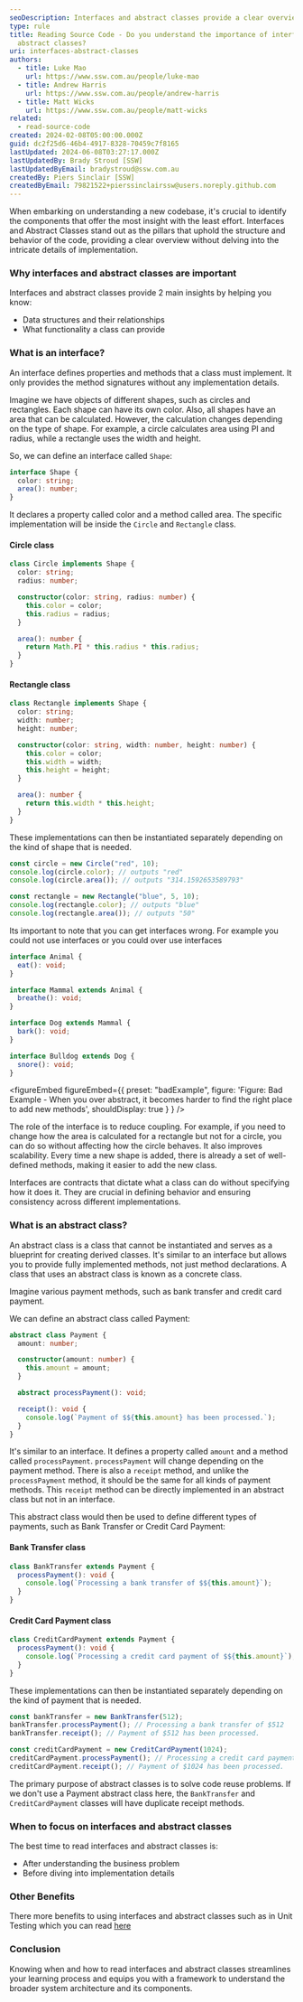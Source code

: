 ```yaml
---
seoDescription: Interfaces and abstract classes provide a clear overview of code structure and behavior without delving into implementation details.
type: rule
title: Reading Source Code - Do you understand the importance of interfaces and
  abstract classes?
uri: interfaces-abstract-classes
authors:
  - title: Luke Mao
    url: https://www.ssw.com.au/people/luke-mao
  - title: Andrew Harris
    url: https://www.ssw.com.au/people/andrew-harris
  - title: Matt Wicks
    url: https://www.ssw.com.au/people/matt-wicks
related:
  - read-source-code
created: 2024-02-08T05:00:00.000Z
guid: dc2f25d6-46b4-4917-8328-70459c7f8165
lastUpdated: 2024-06-08T03:27:17.000Z
lastUpdatedBy: Brady Stroud [SSW]
lastUpdatedByEmail: bradystroud@ssw.com.au
createdBy: Piers Sinclair [SSW]
createdByEmail: 79821522+pierssinclairssw@users.noreply.github.com
---
```


When embarking on understanding a new codebase, it's crucial to identify the components that offer the most insight with the least effort. Interfaces and Abstract Classes stand out as the pillars that uphold the structure and behavior of the code, providing a clear overview without delving into the intricate details of implementation.
<youtubeEmbed url="https://youtu.be/9j-uECGrqSI" description="Video: How to Read Source Code: Interfaces and abstract classes | Luke Mao | SSW Rules (6 min)" />

### Why interfaces and abstract classes are important

Interfaces and abstract classes provide 2 main insights by helping you know:

- Data structures and their relationships​
- What functionality a class can provide

### What is an interface?

An interface defines properties and methods that a class must implement. It only provides the method signatures without any implementation details.​

Imagine we have objects of different shapes, such as circles and rectangles. Each shape can have its own color. Also, all shapes have an area that can be calculated. However, the calculation changes depending on the type of shape. For example, a circle calculates area using PI and radius, while a rectangle uses the width and height.​

So, we can define an interface called `Shape`:

```typescript
interface Shape {
  color: string;
  area(): number;
}
```

It declares a property called color and a method called area. The specific implementation will be inside the `Circle` and `Rectangle` class.​

#### Circle class

```typescript
class Circle implements Shape {
  color: string;
  radius: number;

  constructor(color: string, radius: number) {
    this.color = color;
    this.radius = radius;
  }

  area(): number {
    return Math.PI * this.radius * this.radius;
  }
}
```

#### Rectangle class

```typescript
class Rectangle implements Shape {
  color: string;
  width: number;
  height: number;

  constructor(color: string, width: number, height: number) {
    this.color = color;
    this.width = width;
    this.height = height;
  }

  area(): number {
    return this.width * this.height;
  }
}
```

These implementations can then be instantiated separately depending on the kind of shape that is needed.

```typescript
const circle = new Circle("red", 10);
console.log(circle.color); // outputs "red"
console.log(circle.area()); // outputs "314.1592653589793"

const rectangle = new Rectangle("blue", 5, 10);
console.log(rectangle.color); // outputs "blue"
console.log(rectangle.area()); // outputs "50"
```

Its important to note that you can get interfaces wrong. For example you could not use interfaces or you could over use interfaces

```typescript
interface Animal {
  eat(): void;
}

interface Mammal extends Animal {
  breathe(): void;
}

interface Dog extends Mammal {
  bark(): void;
}

interface Bulldog extends Dog {
  snore(): void;
}
```

<figureEmbed figureEmbed={{
  preset: "badExample",
  figure: 'Figure: Bad Example - When you over abstract, it becomes harder to find the right place to add new methods',
  shouldDisplay: true
} } />


The role of the interface is to reduce coupling. For example, if you need to change how the area is calculated for a rectangle but not for a circle, you can do so without affecting how the circle behaves. It also improves scalability. Every time a new shape is added, there is already a set of well-defined methods, making it easier to add the new class.​

Interfaces are contracts that dictate what a class can do without specifying how it does it. They are crucial in defining behavior and ensuring consistency across different implementations.

### What is an abstract class?

An abstract class is a class that cannot be instantiated and serves as a blueprint for creating derived classes. It's similar to an interface but allows you to provide fully implemented methods, not just method declarations.​ A class that uses an abstract class is known as a concrete class.

Imagine various payment methods, such as bank transfer and credit card payment. ​

We can define an abstract class called Payment:

```typescript
abstract class Payment {
  amount: number;

  constructor(amount: number) {
    this.amount = amount;
  }

  abstract processPayment(): void;

  receipt(): void {
    console.log(`Payment of $${this.amount} has been processed.`);
  }
}
```

It's similar to an interface. It defines a property called `amount` and a method called `processPayment`. `processPayment` will change depending on the payment method. There is also a `receipt` method, and unlike the `processPayment` method, it should be the same for all kinds of payment methods. This `receipt` method can be directly implemented in an abstract class but not in an interface.​

This abstract class would then be used to define different types of payments, such as Bank Transfer or Credit Card Payment:

#### Bank Transfer class

```typescript
class BankTransfer extends Payment {
  processPayment(): void {
    console.log(`Processing a bank transfer of $${this.amount}`);
  }
}
```

#### Credit Card Payment class

```typescript
class CreditCardPayment extends Payment {
  processPayment(): void {
    console.log(`Processing a credit card payment of $${this.amount}`);
  }
}
```

These implementations can then be instantiated separately depending on the kind of payment that is needed.

```typescript
const bankTransfer = new BankTransfer(512);
bankTransfer.processPayment(); // Processing a bank transfer of $512
bankTransfer.receipt(); // Payment of $512 has been processed.

const creditCardPayment = new CreditCardPayment(1024);
creditCardPayment.processPayment(); // Processing a credit card payment of $1024
creditCardPayment.receipt(); // Payment of $1024 has been processed.
```

The primary purpose of abstract classes is to solve code reuse problems. If we don't use a Payment abstract class here, the `BankTransfer` and `CreditCardPayment` classes will have duplicate receipt methods.​

### When to focus on interfaces and abstract classes

The best time to read interfaces and abstract classes is:

- After understanding the business problem
- Before diving into implementation details

### Other Benefits

There more benefits to using interfaces and abstract classes such as in Unit Testing which you can read [here](https://www.mehulkar.com/blog/2015/05/unit-testing-interface-vs-implementation/)

### Conclusion

Knowing when and how to read interfaces and abstract classes streamlines your learning process and equips you with a framework to understand the broader system architecture and its components.
